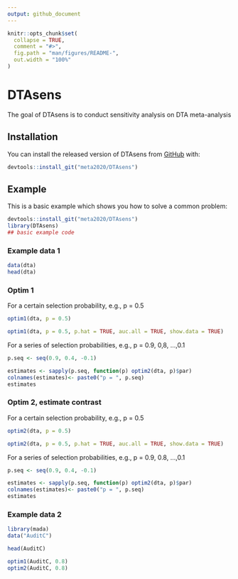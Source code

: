 ```yaml
---
output: github_document
---
```


<!-- README.md is generated from README.Rmd. Please edit that file -->

```r
knitr::opts_chunk$set(
  collapse = TRUE,
  comment = "#>",
  fig.path = "man/figures/README-",
  out.width = "100%"
)
```

# DTAsens

<!-- badges: start -->
<!-- badges: end -->

The goal of DTAsens is to conduct sensitivity analysis on DTA meta-analysis

## Installation

You can install the released version of DTAsens from [GitHub](https://github.com/meta2020/DTAsens) with:

``` r
devtools::install_git("meta2020/DTAsens")
```

## Example

This is a basic example which shows you how to solve a common problem:

```r
devtools::install_git("meta2020/DTAsens")
library(DTAsens)
## basic example code
```

### Example data 1

```r

data(dta)
head(dta)

```

### Optim 1

For a certain selection probability, e.g., p = 0.5

```r
optim1(dta, p = 0.5)

optim1(dta, p = 0.5, p.hat = TRUE, auc.all = TRUE, show.data = TRUE)
```

For a series of selection probabilities, e.g., p = 0.9, 0,8, ...,0.1


```r
p.seq <- seq(0.9, 0.4, -0.1)

estimates <- sapply(p.seq, function(p) optim2(dta, p)$par)
colnames(estimates)<- paste0("p = ", p.seq)
estimates
```

### Optim 2, estimate contrast

For a certain selection probability, e.g., p = 0.5

```r

optim2(dta, p = 0.5)

optim2(dta, p = 0.5, p.hat = TRUE, auc.all = TRUE, show.data = TRUE)

```

For a series of selection probabilities, e.g., p = 0.9, 0.8, ...,0.1


```r
p.seq <- seq(0.9, 0.4, -0.1)

estimates <- sapply(p.seq, function(p) optim2(dta, p)$par)
colnames(estimates)<- paste0("p = ", p.seq)
estimates
```

### Example data 2 

```r
library(mada)
data("AuditC")

head(AuditC)

optim1(AuditC, 0.8)
optim2(AuditC, 0.8)
```

